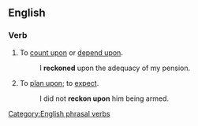 ==English==
===Verb===
{{en-verb|inf=to [[reckon]] [[upon]]|reckons upon|reckoning upon|reckoned upon}}
# To [[count upon]] or [[depend upon]].
#: I '''reckoned''' upon the adequacy of my pension.
# To [[plan upon]]; to [[expect]].
#: I did not '''reckon upon''' him being armed.

[[Category:English phrasal verbs]]
